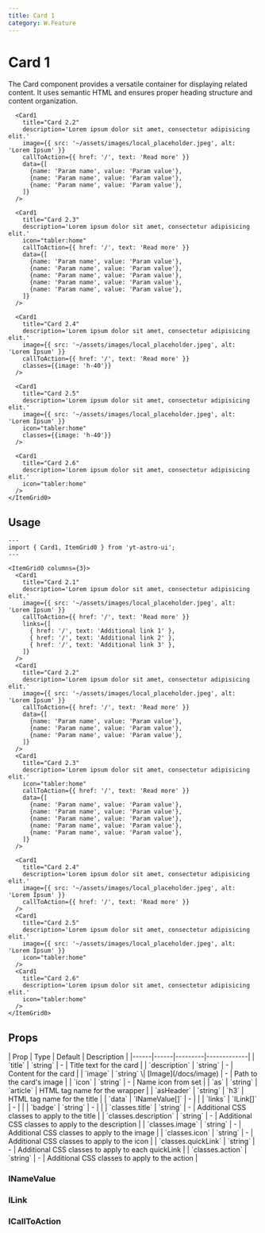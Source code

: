 ```yaml
---
title: Card 1
category: W.Feature
---
```



# Card 1

The Card component provides a versatile container for displaying related content. It uses semantic HTML and ensures proper heading structure and content organization.


<div className="space-y-12">
  <Demo title="">
    <ItemGrid0 columns={4} class="bg-stripe">
      <Card1
        title="Card 2.1"
        description='Lorem ipsum dolor sit amet, consectetur adipisicing elit.'
        image={{ src: '~/assets/images/local_placeholder.jpeg', alt: 'Lorem Test' }}
        callToAction={{ href: '/', text: 'Read more' }}
        links={[
          { href: '/', text: 'Additional link 1' },
          { href: '/', text: 'Additional link 2' },
          { href: '/', text: 'Additional link 3' },
        ]}
      />

      <Card1
        title="Card 2.2"
        description='Lorem ipsum dolor sit amet, consectetur adipisicing elit.'
        image={{ src: '~/assets/images/local_placeholder.jpeg', alt: 'Lorem Ipsum' }}
        callToAction={{ href: '/', text: 'Read more' }}
        data={[
          {name: 'Param name', value: 'Param value'},
          {name: 'Param name', value: 'Param value'},
          {name: 'Param name', value: 'Param value'},
        ]}
      />

      <Card1
        title="Card 2.3"
        description='Lorem ipsum dolor sit amet, consectetur adipisicing elit.'
        icon="tabler:home"
        callToAction={{ href: '/', text: 'Read more' }}
        data={[
          {name: 'Param name', value: 'Param value'},
          {name: 'Param name', value: 'Param value'},
          {name: 'Param name', value: 'Param value'},
          {name: 'Param name', value: 'Param value'},
          {name: 'Param name', value: 'Param value'},
        ]}
      />

      <Card1
        title="Card 2.4"
        description='Lorem ipsum dolor sit amet, consectetur adipisicing elit.'
        image={{ src: '~/assets/images/local_placeholder.jpeg', alt: 'Lorem Ipsum' }}
        callToAction={{ href: '/', text: 'Read more' }}
        classes={{image: 'h-40'}}
      />

      <Card1
        title="Card 2.5"
        description='Lorem ipsum dolor sit amet, consectetur adipisicing elit.'
        image={{ src: '~/assets/images/local_placeholder.jpeg', alt: 'Lorem Ipsum' }}
        icon="tabler:home"
        classes={{image: 'h-40'}}
      />

      <Card1
        title="Card 2.6"
        description='Lorem ipsum dolor sit amet, consectetur adipisicing elit.'
        icon="tabler:home"
      />
    </ItemGrid0>
  </Demo>
</div>


## Usage

```astro
---
import { Card1, ItemGrid0 } from 'yt-astro-ui';
---

<ItemGrid0 columns={3}>
  <Card1
    title="Card 2.1"
    description='Lorem ipsum dolor sit amet, consectetur adipisicing elit.'
    image={{ src: '~/assets/images/local_placeholder.jpeg', alt: 'Lorem Ipsum' }}
    callToAction={{ href: '/', text: 'Read more' }}
    links={[
      { href: '/', text: 'Additional link 1' },
      { href: '/', text: 'Additional link 2' },
      { href: '/', text: 'Additional link 3' },
    ]}
  />
  <Card1
    title="Card 2.2"
    description='Lorem ipsum dolor sit amet, consectetur adipisicing elit.'
    image={{ src: '~/assets/images/local_placeholder.jpeg', alt: 'Lorem Ipsum' }}
    callToAction={{ href: '/', text: 'Read more' }}
    data={[
      {name: 'Param name', value: 'Param value'},
      {name: 'Param name', value: 'Param value'},
      {name: 'Param name', value: 'Param value'},
    ]}
  />
  <Card1
    title="Card 2.3"
    description='Lorem ipsum dolor sit amet, consectetur adipisicing elit.'
    icon="tabler:home"
    callToAction={{ href: '/', text: 'Read more' }}
    data={[
      {name: 'Param name', value: 'Param value'},
      {name: 'Param name', value: 'Param value'},
      {name: 'Param name', value: 'Param value'},
      {name: 'Param name', value: 'Param value'},
      {name: 'Param name', value: 'Param value'},
    ]}
  />

  <Card1
    title="Card 2.4"
    description='Lorem ipsum dolor sit amet, consectetur adipisicing elit.'
    image={{ src: '~/assets/images/local_placeholder.jpeg', alt: 'Lorem Ipsum' }}
    callToAction={{ href: '/', text: 'Read more' }}
  />
  <Card1
    title="Card 2.5"
    description='Lorem ipsum dolor sit amet, consectetur adipisicing elit.'
    image={{ src: '~/assets/images/local_placeholder.jpeg', alt: 'Lorem Ipsum' }}
    icon="tabler:home"
  />
  <Card1
    title="Card 2.6"
    description='Lorem ipsum dolor sit amet, consectetur adipisicing elit.'
    icon="tabler:home"
  />
</ItemGrid0>
```

## Props

<div className="overflow-x-auto">
  <div className="min-w-xl">
    | Prop | Type | Default | Description |
    |------|------|---------|-------------|
    | `title` | `string` | - | Title text for the card |
    | `description` | `string` | - | Content for the card |
    | `image`     | `string` \| [Image](/docs/image) | - | Path to the card's image |
    | `icon`      | `string` | - | Name icon from set |
    | `as`        | `string` | `article` | HTML tag name for the wrapper |
    | `asHeader`  | `string` | `h3` | HTML tag name for the title |
    | `data` | `INameValue[]` | - | |
    | `links` | `ILink[]` | - | |
    | `badge` | `string` | - | |
    | `classes.title`     | `string` | - | Additional CSS classes to apply to the title |
    | `classes.description`     | `string` | - | Additional CSS classes to apply to the description |
    | `classes.image`     | `string` | - | Additional CSS classes to apply to the image |
    | `classes.icon`     | `string` | - | Additional CSS classes to apply to the icon |
    | `classes.quickLink`     | `string` | - | Additional CSS classes to apply to each quickLink |
    | `classes.action`     | `string` | - | Additional CSS classes to apply to the action |
  </div>
</div>

### INameValue

<div className="overflow-x-auto">
  <div className="min-w-xl">
    <INameValue />
  </div>
</div>

### ILink

<div className="overflow-x-auto">
  <div className="min-w-xl">
    <ILink />
  </div>
</div>

### ICallToAction

<div className="overflow-x-auto">
  <div className="min-w-xl">
    <ICallToAction />
  </div>
</div>
